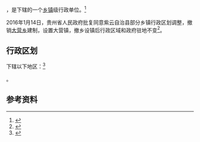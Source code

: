{{中国乡级行政区|52/04/25/202/000}}

'''{{PAGENAMEBASE}}'''，是{{PRC admin/fullname|52/04/25/202/000|3}}下辖的一个[[乡镇|乡镇]]级行政单位。<ref>{{PRC admin/ref sgc|{{PRC admin/parent|52/04/25/202/000}}}}</ref>

2016年1月14日，贵州省人民政府批复同意紫云自治县部分乡镇行政区划调整，撤销[[大营乡_(紫云县)|大营乡]]建制，设置大营镇，撤乡设镇后行政区域和政府驻地不变<ref>{{Cite web |url=http://www.gzgov.gov.cn/xxgk/zfxxgkpt/szfxxgkml/201601/t20160126_369678.html |title=省人民政府关于同意紫云自治县部分乡镇行政区划调整的批复（黔府函〔2016〕22号） |access-date=2017-09-04 |archive-date=2017-09-04 |archive-url=https://web.archive.org/web/20170904154428/http://www.gzgov.gov.cn/xxgk/zfxxgkpt/szfxxgkml/201601/t20160126_369678.html |dead-url=no }}</ref>。

== 行政区划 ==

{{PAGENAMEBASE}}下辖以下地区：<ref>{{PRC admin/ref sgc|52/04/25/202/000}}</ref>

{{PRC admin/children|52/04/25/202/000}}。

== 参考资料 ==

{{reflist}}

{{行政区划小作品}}
{{PRC admin/navcat|52/04/25/202/000}}